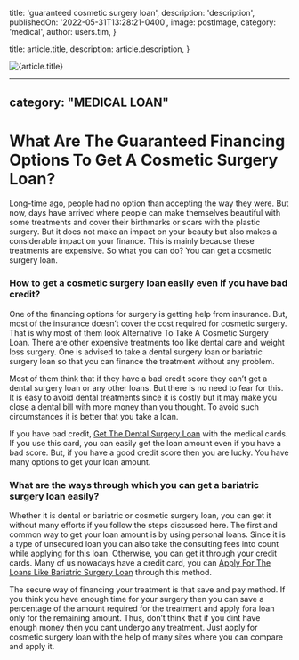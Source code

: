 
  title: 'guaranteed cosmetic surgery loan',
  description: 'description',
  publishedOn: '2022-05-31T13:28:21-0400',
  image: postImage,
  category: 'medical',
  author: users.tim,
}

  title: article.title,
  description: article.description,
}


<Image src={postImage} alt={article.title} />

---
category: "MEDICAL LOAN"
---

# What Are The Guaranteed Financing Options To Get A Cosmetic Surgery Loan?

Long-time ago, people had no option than accepting the way they were. But now, days have arrived where people can make themselves beautiful with some treatments and cover their birthmarks or scars with the plastic surgery. But it does not make an impact on your beauty but also makes a considerable impact on your finance. This is mainly because these treatments are expensive. So what you can do? You can get a cosmetic surgery loan.

### How to get a cosmetic surgery loan easily even if you have bad credit?

One of the financing options for surgery is getting help from insurance. But, most of the insurance doesn’t cover the cost required for cosmetic surgery. That is why most of them look Alternative To Take A Cosmetic Surgery Loan. There are other expensive treatments too like dental care and weight loss surgery. One is advised to take a dental surgery loan or bariatric surgery loan so that you can finance the treatment without any problem.

Most of them think that if they have a bad credit score they can’t get a dental surgery loan or any other loans. But there is no need to fear for this. It is easy to avoid dental treatments since it is costly but it may make you close a dental bill with more money than you thought. To avoid such circumstances it is better that you take a loan.

If you have bad credit, [Get The Dental Surgery Loan](https://totalifestylecredit.weebly.com/blog/know-the-best-ways-to-get-the-dental-surgery-loan-quickly) with the medical cards. If you use this card, you can easily get the loan amount even if you have a bad score. But, if you have a good credit score then you are lucky. You have many options to get your loan amount.

### What are the ways through which you can get a bariatric surgery loan easily?

Whether it is dental or bariatric or cosmetic surgery loan, you can get it without many efforts if you follow the steps discussed here. The first and common way to get your loan amount is by using personal loans. Since it is a type of unsecured loan you can also take the consulting fees into count while applying for this loan. Otherwise, you can get it through your credit cards. Many of us nowadays have a credit card, you can [Apply For The Loans Like Bariatric Surgery Loan](https://tlc.com.au/category/bariatric-surgery-loan/) through this method.

The secure way of financing your treatment is that save and pay method. If you think you have enough time for your surgery then you can save a percentage of the amount required for the treatment and apply fora loan only for the remaining amount. Thus, don’t think that if you dint have enough money then you cant undergo any treatment. Just apply for cosmetic surgery loan with the help of many sites where you can compare and apply it.
